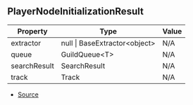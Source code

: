 ## PlayerNodeInitializationResult

| Property | Type | Value |
| ----------- | ----------- | ----------- |
| extractor | null \| BaseExtractor\<object> | N/A |
| queue | GuildQueue\<T> | N/A |
| searchResult | SearchResult | N/A |
| track | Track | N/A |


- [Source](https://github.com/Androz2091/discord-player/blob/97a849a/packages/discord-player/src/Player.ts#L17)